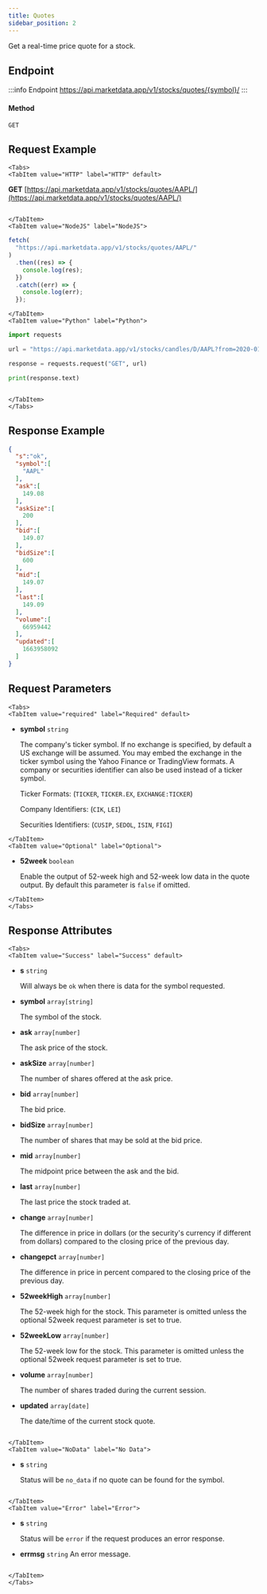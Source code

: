 ```yaml
---
title: Quotes
sidebar_position: 2
---
```


Get a real-time price quote for a stock.


## Endpoint

:::info Endpoint
https://api.marketdata.app/v1/stocks/quotes/{symbol}/
:::

#### Method

    GET

## Request Example

```mdx-code-block
<Tabs>
<TabItem value="HTTP" label="HTTP" default>

```

**GET** [https://api.marketdata.app/v1/stocks/quotes/AAPL/](https://api.marketdata.app/v1/stocks/quotes/AAPL/)

```mdx-code-block

</TabItem>
<TabItem value="NodeJS" label="NodeJS">

```

```js title="app.js"
fetch(
  "https://api.marketdata.app/v1/stocks/quotes/AAPL/"
)
  .then((res) => {
    console.log(res);
  })
  .catch((err) => {
    console.log(err);
  });
```

```mdx-code-block
</TabItem>
<TabItem value="Python" label="Python">

```

```python title="app.py"
import requests

url = "https://api.marketdata.app/v1/stocks/candles/D/AAPL?from=2020-01-01&to=2020-12-31"

response = requests.request("GET", url)

print(response.text)
```

```mdx-code-block

</TabItem>
</Tabs>
```

## Response Example

```json
{
  "s":"ok",
  "symbol":[
    "AAPL"
  ],
  "ask":[
    149.08
  ],
  "askSize":[
    200
  ],
  "bid":[
    149.07
  ],
  "bidSize":[
    600
  ],
  "mid":[
    149.07
  ],
  "last":[
    149.09
  ],
  "volume":[
    66959442
  ],
  "updated":[
    1663958092
  ]
}
```

## Request Parameters

```mdx-code-block
<Tabs>
<TabItem value="required" label="Required" default>

```

- **symbol** `string`

  The company's ticker symbol. If no exchange is specified, by default a US exchange will be assumed. You may embed the exchange in the ticker symbol using the Yahoo Finance or TradingView formats. A company or securities identifier can also be used instead of a ticker symbol.

  Ticker Formats: (`TICKER`, `TICKER.EX`, `EXCHANGE:TICKER`)

  Company Identifiers: (`CIK`, `LEI`)

  Securities Identifiers: (`CUSIP`, `SEDOL`, `ISIN`, `FIGI`)

```mdx-code-block
</TabItem>
<TabItem value="Optional" label="Optional">
```

- **52week** `boolean`

  Enable the output of 52-week high and 52-week low data in the quote output. By default this parameter is `false` if omitted.

```mdx-code-block
</TabItem>
</Tabs>
```

## Response Attributes

```mdx-code-block
<Tabs>
<TabItem value="Success" label="Success" default>

```

- **s** `string`

  Will always be `ok` when there is data for the symbol requested.

- **symbol** `array[string]`

  The symbol of the stock.

- **ask** `array[number]`

  The ask price of the stock.

- **askSize** `array[number]`

  The number of shares offered at the ask price.

- **bid** `array[number]`

  The bid price.

- **bidSize** `array[number]`

  The number of shares that may be sold at the bid price.

- **mid** `array[number]`

  The midpoint price between the ask and the bid.
- **last** `array[number]`

  The last price the stock traded at.
- **change** `array[number]`

  The difference in price in dollars (or the security's currency if different from dollars) compared to the closing price of the previous day.
- **changepct** `array[number]`

  The difference in price in percent compared to the closing price of the previous day.
- **52weekHigh** `array[number]`

  The 52-week high for the stock. This parameter is omitted unless the optional 52week request parameter is set to true.
- **52weekLow** `array[number]`

  The 52-week low for the stock. This parameter is omitted unless the optional 52week request parameter is set to true.
- **volume** `array[number]`

  The number of shares traded during the current session.
- **updated** `array[date]`

  The date/time of the current stock quote.
```mdx-code-block

</TabItem>
<TabItem value="NoData" label="No Data">

```

- **s** `string`

  Status will be `no_data` if no quote can be found for the symbol.

```mdx-code-block

</TabItem>
<TabItem value="Error" label="Error">

```

- **s** `string`

  Status will be `error` if the request produces an error response.

- **errmsg** `string`
  An error message.

```mdx-code-block

</TabItem>
</Tabs>
```
